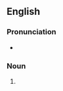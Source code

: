 ==English==

===Pronunciation===
* {{IPA|/ˈæ.li.weɪz/|lang=en}}

===Noun===
{{head|en|noun form}}

# {{plural of|alleyway|lang=en}}